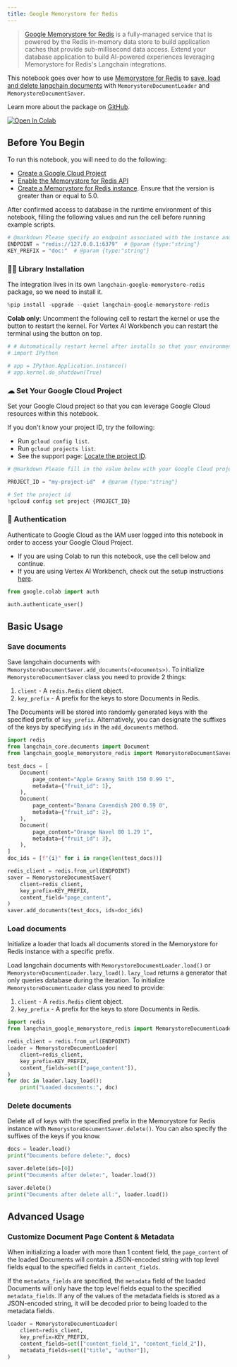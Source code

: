 ```yaml
---
title: Google Memorystore for Redis
---
```


> [Google Memorystore for Redis](https://cloud.google.com/memorystore/docs/redis/memorystore-for-redis-overview) is a fully-managed service that is powered by the Redis in-memory data store to build application caches that provide sub-millisecond data access. Extend your database application to build AI-powered experiences leveraging Memorystore for Redis's Langchain integrations.

This notebook goes over how to use [Memorystore for Redis](https://cloud.google.com/memorystore/docs/redis/memorystore-for-redis-overview) to [save, load and delete langchain documents](/docs/how_to#document-loaders) with `MemorystoreDocumentLoader` and `MemorystoreDocumentSaver`.

Learn more about the package on [GitHub](https://github.com/googleapis/langchain-google-memorystore-redis-python/).

[![Open In Colab](https://colab.research.google.com/assets/colab-badge.svg)](https://colab.research.google.com/github/googleapis/langchain-google-memorystore-redis-python/blob/main/docs/document_loader.ipynb)

## Before You Begin

To run this notebook, you will need to do the following:

* [Create a Google Cloud Project](https://developers.google.com/workspace/guides/create-project)
* [Enable the Memorystore for Redis API](https://console.cloud.google.com/flows/enableapi?apiid=redis.googleapis.com)
* [Create a Memorystore for Redis instance](https://cloud.google.com/memorystore/docs/redis/create-instance-console). Ensure that the version is greater than or equal to 5.0.

After confirmed access to database in the runtime environment of this notebook, filling the following values and run the cell before running example scripts.


```python
# @markdown Please specify an endpoint associated with the instance and a key prefix for demo purpose.
ENDPOINT = "redis://127.0.0.1:6379"  # @param {type:"string"}
KEY_PREFIX = "doc:"  # @param {type:"string"}
```

### 🦜🔗 Library Installation

The integration lives in its own `langchain-google-memorystore-redis` package, so we need to install it.


```python
%pip install -upgrade --quiet langchain-google-memorystore-redis
```

**Colab only**: Uncomment the following cell to restart the kernel or use the button to restart the kernel. For Vertex AI Workbench you can restart the terminal using the button on top.


```python
# # Automatically restart kernel after installs so that your environment can access the new packages
# import IPython

# app = IPython.Application.instance()
# app.kernel.do_shutdown(True)
```

### ☁ Set Your Google Cloud Project
Set your Google Cloud project so that you can leverage Google Cloud resources within this notebook.

If you don't know your project ID, try the following:

* Run `gcloud config list`.
* Run `gcloud projects list`.
* See the support page: [Locate the project ID](https://support.google.com/googleapi/answer/7014113).


```python
# @markdown Please fill in the value below with your Google Cloud project ID and then run the cell.

PROJECT_ID = "my-project-id"  # @param {type:"string"}

# Set the project id
!gcloud config set project {PROJECT_ID}
```

### 🔐 Authentication

Authenticate to Google Cloud as the IAM user logged into this notebook in order to access your Google Cloud Project.

- If you are using Colab to run this notebook, use the cell below and continue.
- If you are using Vertex AI Workbench, check out the setup instructions [here](https://github.com/GoogleCloudPlatform/generative-ai/tree/main/setup-env).


```python
from google.colab import auth

auth.authenticate_user()
```

## Basic Usage

### Save documents

Save langchain documents with `MemorystoreDocumentSaver.add_documents(<documents>)`. To initialize `MemorystoreDocumentSaver` class you need to provide 2 things:

1. `client` - A `redis.Redis` client object.
1. `key_prefix` - A prefix for the keys to store Documents in Redis.

The Documents will be stored into randomly generated keys with the specified prefix of `key_prefix`. Alternatively, you can designate the suffixes of the keys by specifying `ids` in the `add_documents` method.


```python
import redis
from langchain_core.documents import Document
from langchain_google_memorystore_redis import MemorystoreDocumentSaver

test_docs = [
    Document(
        page_content="Apple Granny Smith 150 0.99 1",
        metadata={"fruit_id": 1},
    ),
    Document(
        page_content="Banana Cavendish 200 0.59 0",
        metadata={"fruit_id": 2},
    ),
    Document(
        page_content="Orange Navel 80 1.29 1",
        metadata={"fruit_id": 3},
    ),
]
doc_ids = [f"{i}" for i in range(len(test_docs))]

redis_client = redis.from_url(ENDPOINT)
saver = MemorystoreDocumentSaver(
    client=redis_client,
    key_prefix=KEY_PREFIX,
    content_field="page_content",
)
saver.add_documents(test_docs, ids=doc_ids)
```

### Load documents

Initialize a loader that loads all documents stored in the Memorystore for Redis instance with a specific prefix.

Load langchain documents with `MemorystoreDocumentLoader.load()` or `MemorystoreDocumentLoader.lazy_load()`. `lazy_load` returns a generator that only queries database during the iteration. To initialize `MemorystoreDocumentLoader` class you need to provide:

1. `client` - A `redis.Redis` client object.
1. `key_prefix` - A prefix for the keys to store Documents in Redis.


```python
import redis
from langchain_google_memorystore_redis import MemorystoreDocumentLoader

redis_client = redis.from_url(ENDPOINT)
loader = MemorystoreDocumentLoader(
    client=redis_client,
    key_prefix=KEY_PREFIX,
    content_fields=set(["page_content"]),
)
for doc in loader.lazy_load():
    print("Loaded documents:", doc)
```

### Delete documents

Delete all of keys with the specified prefix in the Memorystore for Redis instance with `MemorystoreDocumentSaver.delete()`. You can also specify the suffixes of the keys if you know.


```python
docs = loader.load()
print("Documents before delete:", docs)

saver.delete(ids=[0])
print("Documents after delete:", loader.load())

saver.delete()
print("Documents after delete all:", loader.load())
```

## Advanced Usage

### Customize Document Page Content & Metadata

When initializing a loader with more than 1 content field, the `page_content` of the loaded Documents will contain a JSON-encoded string with top level fields equal to the specified fields in `content_fields`.

If the `metadata_fields` are specified, the `metadata` field of the loaded Documents will only have the top level fields equal to the specified `metadata_fields`. If any of the values of the metadata fields is stored as a JSON-encoded string, it will be decoded prior to being loaded to the metadata fields.


```python
loader = MemorystoreDocumentLoader(
    client=redis_client,
    key_prefix=KEY_PREFIX,
    content_fields=set(["content_field_1", "content_field_2"]),
    metadata_fields=set(["title", "author"]),
)
```
